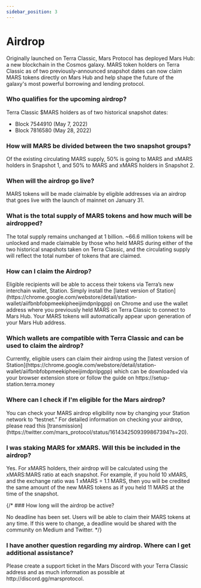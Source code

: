 ```yaml
---
sidebar_position: 3
---
```



# Airdrop

Originally launched on Terra Classic, Mars Protocol has deployed Mars Hub: a new blockchain in the Cosmos galaxy. MARS token holders on Terra Classic as of two previously-announced snapshot dates can now claim MARS tokens directly on Mars Hub and help shape the future of the galaxy's most powerful borrowing and lending protocol.

### Who qualifies for the upcoming airdrop? 

<Admonition type="info" title="Answer:">
Terra Classic $MARS holders as of two historical snapshot dates:

- Block 7544910 (May 7, 2022)
- Block 7816580 (May 28, 2022)
</Admonition>

### How will MARS be divided between the two snapshot groups?

<Admonition type="info" title="Answer:">
Of the existing circulating MARS supply, 50% is going to MARS and xMARS holders in Snapshot 1, and 50% to MARS and xMARS holders in Snapshot 2.
</Admonition>

### When will the airdrop go live?

<Admonition type="info" title="Answer:">
MARS tokens will be made claimable by eligible addresses via an airdrop that goes live with the launch of mainnet on January 31. 
</Admonition>

### What is the total supply of MARS tokens and how much will be airdropped?

<Admonition type="info" title="Answer:">
The total supply remains unchanged at 1 billion. ~66.6 million tokens will be unlocked and made claimable by those who held MARS during either of the two historical snapshots taken on Terra Classic, and the circulating supply will reflect the total number of tokens that are claimed.
</Admonition>

### How can I claim the Airdrop?

<Admonition type="info" title="Answer:">
Eligible recipients will be able to access their tokens via Terra’s new interchain wallet, Station. Simply install the [latest version of Station](https://chrome.google.com/webstore/detail/station-wallet/aiifbnbfobpmeekipheeijimdpnlpgpp) on Chrome and use the wallet address where you previously held MARS on Terra Classic to connect to Mars Hub. Your MARS tokens will automatically appear upon generation of your Mars Hub address.
</Admonition>

### Which wallets are compatible with Terra Classic and can be used to claim the airdrop?

<Admonition type="info" title="Answer:">
Currently, eligible users can claim their airdrop using the [latest version of Station](https://chrome.google.com/webstore/detail/station-wallet/aiifbnbfobpmeekipheeijimdpnlpgpp) which can be downloaded via your browser extension store or follow the guide on https://setup-station.terra.money
</Admonition>

### Where can I check if I'm eligible for the Mars airdrop? 

<Admonition type="info" title="Answer:">
You can check your MARS airdrop eligibility now by changing your Station network to “testnet.” For detailed information on checking your airdrop, please read this [transmission](https://twitter.com/mars_protocol/status/1614342509399867394?s=20).
</Admonition>

### I was staking MARS for xMARS. Will this be included in the airdrop?

<Admonition type="info" title="Answer:">
Yes. For xMARS holders, their airdrop will be calculated using the xMARS:MARS ratio at each snapshot. For example, if you hold 10 xMARS, and the exchange ratio was 1 xMARS = 1.1 MARS, then you will be credited the same amount of the new MARS tokens as if you held 11 MARS at the time of the snapshot.
</Admonition>

{/* ### How long will the airdrop be active?

<Admonition type="info" title="">
No deadline has been set. Users will be able to claim their MARS tokens at any time. If this were to change, a deadline would be shared with the community on Medium and Twitter.
</Admonition> */}

### I have another question regarding my airdrop. Where can I get additional assistance?

<Admonition type="info" title="Answer:">
Please create a support ticket in the Mars Discord with your Terra Classic address and as much information as possible at http://discord.gg/marsprotocol.
</Admonition>


